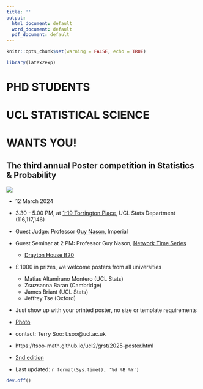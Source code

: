 ```yaml
---
title: ''
output:
  html_document: default
  word_document: default
  pdf_document: default
---
```


\pagenumbering{gobble}


```r
knitr::opts_chunk$set(warning = FALSE, echo = TRUE)
```

```r
library(latex2exp)
```


# PHD STUDENTS

# UCL STATISTICAL SCIENCE 

# WANTS YOU!

## The third annual Poster competition in Statistics & Probability 

![](.\qr-code2.png)


* 12 March 2024

*   3.30 - 5.00 PM, at [1-19 Torrington Place](https://www.ucl.ac.uk/maps/1-19-torrington-place),  UCL Stats Department (116,117,146)

*   Guest Judge:  Professor [Guy Nason](https://www.imperial.ac.uk/people/g.nason), Imperial 

* Guest Seminar at 2 PM: Professor Guy Nason, [Network Time Series](https://tsoo-math.github.io/ucl2/grst/nason/nason.html) 
  * [Drayton House B20](https://www.ucl.ac.uk/estates/roombooking/building-location/?id=107)
    
* £ 1000 in prizes, we welcome posters from all universities 
  * Matias Altamirano Montero (UCL Stats)
  * Zsuzsanna Baran (Cambridge)
  * James Briant (UCL Stats)
  * Jeffrey Tse (Oxford)
  
*  Just show up with your printed poster, no size or template requirements

* [Photo](https://tsoo-math.github.io/ucl2/grst/poster-2023-pic.jpg)

* contact: Terry Soo: t.soo@ucl.ac.uk

* https://tsoo-math.github.io/ucl2/grst/2025-poster.html

* [2nd edition](https://tsoo-math.github.io/ucl2/grst/2023-poster.html)

*  Last updated: `r format(Sys.time(), '%d %B %Y')`




```r
dev.off()
```




